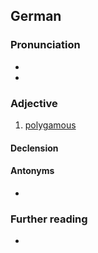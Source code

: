 ==German==

===Pronunciation===
* {{IPA|/polyˈɡaːm/|lang=de}}
* {{rhymes|aːm|lang=de}}

===Adjective===
{{de-adj|-}}

# [[polygamous]]

====Declension====
{{de-decl-adj-notcomp|polygam}}

====Antonyms====
* {{l|de|monogam}}

===Further reading===
* {{R:Duden}}